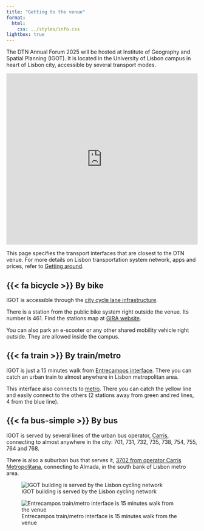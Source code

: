 ```yaml
---
title: "Getting to the venue"
format:
  html:
    css: ../styles/info.css
lightbox: true
---
```


The DTN Annual Forum 2025 will be hosted at Institute of Geography and Spatial Planning (IGOT). It is located in the University of Lisbon campus in heart of Lisbon city, accessible by several transport modes.

<iframe src="https://www.google.com/maps/embed?pb=!1m18!1m12!1m3!1d251.52091484784614!2d-9.155205999999762!3d38.7472744887205!2m3!1f0!2f39.42153360065658!3f0!3m2!1i1024!2i768!4f35!3m3!1m2!1s0xd19331d1f80c5c5%3A0x909d74a4642f8ec5!2sIGOT-ULisboa%20-%20Instituto%20de%20Geografia%20e%20Ordenamento%20do%20Territ%C3%B3rio%20da%20Universidade%20de%20Lisboa!5e1!3m2!1spt-PT!2sus!4v1745418086018!5m2!1spt-PT!2sus" width="100%" height="450" style="border:0;" allowfullscreen="" loading="lazy" referrerpolicy="no-referrer-when-downgrade"></iframe>

This page specifies the transport interfaces that are closest to the DTN venue. For more details on Lisbon transportation system network, apps and prices, refer to [Getting around](/info/gettingAround.html).

## {{< fa bicycle >}} By bike

IGOT is accessible through the [city cycle lane infrastructure](https://www.ciclovias.pt/?f=CV3306&m=d&l=3){target="_blank"}.

There is a station from the public bike system right outside the venue. Its number is 461. Find the stations map at [GIRA website](https://www.gira-bicicletasdelisboa.pt/en/system-mao/){target="_blank"}.

You can also park an e-scooter or any other shared mobility vehicle right outside. They are allowed inside the campus.


## {{< fa train >}} By train/metro

IGOT is just a 15 minutes walk from [Entrecampos interface](https://maps.app.goo.gl/aoPp8MiW7DH1hibP9){target="_blank"}. There you can catch an urban train to almost anywhere in Lisbon metropolitan area.

This interface also connects to [metro](https://maps.app.goo.gl/6s1nBWtyVUzZyhay9){target="_blank"}. There you can catch the yellow line and easily connect to the others (2 stations away from green and red lines, 4 from the blue line).

## {{< fa bus-simple >}} By bus

IGOT is served by several lines of the urban bus operator, [Carris](https://carris.pt/en/travel/carreiras/){target="_blank"}, connecting to almost anywhere in the city: 701, 731, 732, 735, 738, 754, 755, 764 and 768.

There is also a suburban bus that serves it, [3702 from  operator Carris Metropolitana](https://www.carrismetropolitana.pt/lines/3702){target="_blank"}, connecting to Almada, in the south bank of Lisbon metro area.

::: {layout-ncol=2}

![IGOT building is served by the Lisbon cycling network](https://perspetivaatual.pt/wp-content/uploads/2022/05/05_igot-scaled.jpg)

![Entrecampos train/metro interface is 15 minutes walk from the venue](https://offloadmedia.feverup.com/lisboasecreta.co/wp-content/uploads/2021/01/20043727/esta%C3%A7%C3%A3o-entrecampos-%40Nuno-Mor%C3%A3o-scaled.jpg)
:::